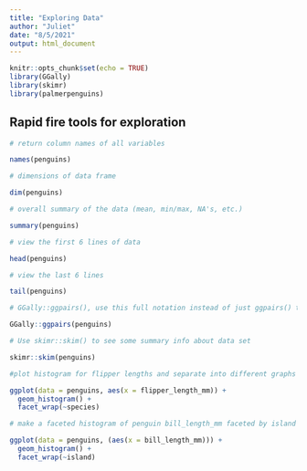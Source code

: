 ```yaml
---
title: "Exploring Data"
author: "Juliet"
date: "8/5/2021"
output: html_document
---
```


```r
knitr::opts_chunk$set(echo = TRUE)
library(GGally)
library(skimr)
library(palmerpenguins)
```

## Rapid fire tools for exploration

```r
# return column names of all variables

names(penguins)

# dimensions of data frame

dim(penguins)

# overall summary of the data (mean, min/max, NA's, etc.)

summary(penguins)

# view the first 6 lines of data

head(penguins)

# view the last 6 lines

tail(penguins)

# GGally::ggpairs(), use this full notation instead of just ggpairs() to show other collaborators which package this function is from. this fucntion shows scatter plots, histograms, etc. and at each intersection of the 2 variables (see labels on top and right) the cross section shows the graph (be careful of simpsons paradox)

GGally::ggpairs(penguins)

# Use skimr::skim() to see some summary info about data set

skimr::skim(penguins)

#plot histogram for flipper lengths and separate into different graphs by species using the facet_wrap function

ggplot(data = penguins, aes(x = flipper_length_mm)) +
  geom_histogram() +
  facet_wrap(~species)

# make a faceted histogram of penguin bill_length_mm faceted by island

ggplot(data = penguins, (aes(x = bill_length_mm))) +
  geom_histogram() +
  facet_wrap(~island)


```

